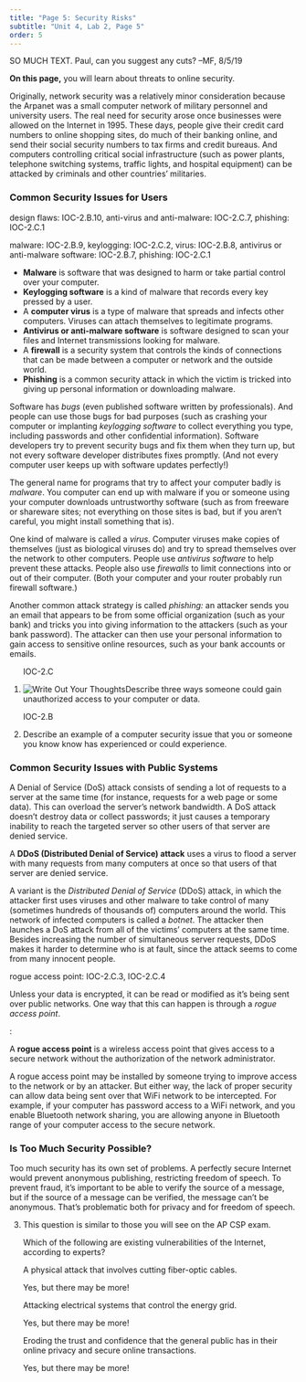 ```yaml
---
title: "Page 5: Security Risks"
subtitle: "Unit 4, Lab 2, Page 5"
order: 5
---
```


::: todo
SO MUCH TEXT. Paul, can you suggest any cuts? --MF, 8/5/19
:::

::: learn
**On this page,** you will learn about threats to online
security.
:::

Originally, network security was a relatively minor consideration
because the Arpanet was a small computer network of military personnel
and university users. The real need for security arose once businesses
were allowed on the Internet in 1995. These days, people give their
credit card numbers to online shopping sites, do much of their banking
online, and send their social security numbers to tax firms and credit
bureaus. And computers controlling critical social infrastructure (such
as power plants, telephone switching systems, traffic lights, and
hospital equipment) can be attacked by criminals and other countries'
militaries.

<h3>Common Security Issues for Users</h3>

::: ap-standard
design flaws: IOC-2.B.10, anti-virus and anti-malware: IOC-2.C.7,
phishing: IOC-2.C.1
:::

::: vocabBig
::: ap-standard
malware: IOC-2.B.9, keylogging: IOC-2.C.2, virus: IOC-2.B.8, antivirus
or anti-malware software: IOC-2.B.7, phishing: IOC-2.C.1
:::

<ul>

<li>**Malware** is software that was designed to harm or
take partial control over your computer.</li>

<li>**Keylogging software** is a kind of malware that
records every key pressed by a user.</li>

<li>A **computer virus** is a type of malware that spreads
and infects other computers. Viruses can attach themselves to legitimate
programs.</li>

<li>**Antivirus or anti-malware software** is software
designed to scan your files and Internet transmissions looking for
malware.</li>

<li>A **firewall** is a security system that controls the
kinds of connections that can be made between a computer or network and
the outside world.</li>

<li>**Phishing** is a common security attack in which the
victim is tricked into giving up personal information or downloading
malware.</li>

</ul>
:::

Software has <em>bugs</em> (even published software written by
professionals). And people can use those bugs for bad purposes (such as
crashing your computer or implanting <em>keylogging software</em> to
collect everything you type, including passwords and other confidential
information). Software developers try to prevent security bugs and fix
them when they turn up, but not every software developer distributes
fixes promptly. (And not every computer user keeps up with software
updates perfectly!)

The general name for programs that try to affect your computer badly
is <em>malware</em>. You computer can end up with malware if you or
someone using your computer downloads untrustworthy software (such as
from freeware or shareware sites; not everything on those sites is bad,
but if you aren't careful, you might install something that is).

One kind of malware is called a <em>virus</em>. Computer viruses make
copies of themselves (just as biological viruses do) and try to spread
themselves over the network to other computers. People use <em>antivirus
software</em> to help prevent these attacks. People also use
<em>firewalls</em> to limit connections into or out of their computer.
(Both your computer and your router probably run firewall software.)

Another common attack strategy is called <em>phishing:</em> an
attacker sends you an email that appears to be from some official
organization (such as your bank) and tricks you into giving information
to the attackers (such as your bank password). The attacker can then use
your personal information to gain access to sensitive online resources,
such as your bank accounts or emails.

::: forYouToDo
<ol>

::: ap-standard
IOC-2.C
:::

<li><img src="/img/icons/write-out-thoughts.png" title="Write Out Your Thoughts" alt="Write Out Your Thoughts" class="inline"/>Describe
three ways someone could gain unauthorized access to your computer or
data.</li>

::: ap-standard
IOC-2.B
:::

<li>Describe an example of a computer security issue that you or someone
you know know has experienced or could experience.</li>

</ol>
:::

<h3>Common Security Issues with Public Systems</h3>

A Denial of Service (DoS) attack consists of sending a lot of
requests to a server at the same time (for instance, requests for a web
page or some data). This can overload the server's network bandwidth. A
DoS attack doesn't destroy data or collect passwords; it just causes a
temporary inability to reach the targeted server so other users of that
server are denied service.

::: vocabBig
A **DDoS (Distributed Denial of Service) attack** uses a
virus to flood a server with many requests from many computers at once
so that users of that server are denied service.
:::

A variant is the <em>Distributed Denial of Service</em> (DDoS)
attack, in which the attacker first uses viruses and other malware to
take control of many (sometimes hundreds of thousands of) computers
around the world. This network of infected computers is called a
<em>botnet</em>. The attacker then launches a DoS attack from all of the
victims' computers at the same time. Besides increasing the number of
simultaneous server requests, DDoS makes it harder to determine who is
at fault, since the attack seems to come from many innocent people.

::: ap-standard
rogue access point: IOC-2.C.3, IOC-2.C.4
:::

Unless your data is encrypted, it can be read or modified as it's
being sent over public networks. One way that this can happen is through
a <em>rogue access point</em>.

::: vocabFullWidth
:

A **rogue access point** is a wireless access point that
gives access to a secure network without the authorization of the
network administrator.
:::

A rogue access point may be installed by someone trying to improve
access to the network or by an attacker. But either way, the lack of
proper security can allow data being sent over that WiFi network to be
intercepted. For example, if your computer has password access to a WiFi
network, and you enable Bluetooth network sharing, you are allowing
anyone in Bluetooth range of your computer access to the secure
network.

<h3>Is Too Much Security Possible?</h3>

Too much security has its own set of problems. A perfectly secure
Internet would prevent anonymous publishing, restricting freedom of
speech. To prevent fraud, it's important to be able to verify the source
of a message, but if the source of a message can be verified, the
message can't be anonymous. That's problematic both for privacy and for
freedom of speech.

::: forYouToDo
<ol start="3">

<li>

This question is similar to those you will see on the AP CSP exam.
<!--I added this question from the edX version: https://courses.edx.org/courses/BerkeleyX/BJC.3x/1T2016/courseware/617886fc39ea449887a2c3b11f8283f3/6564744921ab4839bec2ae0c01e174ae/ --MF 12/17/16 -->
<!-- Question 1 -->

::: {.assessment-data type="multiplechoice" identifier="Which of the following are existing vulnerabilities of the Internet, according to experts?" hasinlinefeedback="true" maxchoices="3" responseidentifier="ri1" shuffle="false"}
::: prompt
Which of the following are existing vulnerabilities of the Internet,
according to experts?
:::

::: {.choice identifier="c1"}
::: text
A physical attack that involves cutting fiber-optic cables.
:::

::: feedback
Yes, but there may be more!
:::
:::

::: {.choice identifier="c2"}
::: text
Attacking electrical systems that control the energy grid.
:::

::: feedback
Yes, but there may be more!
:::
:::

::: {.choice identifier="c3"}
::: text
Eroding the trust and confidence that the general public has in their
online privacy and secure online transactions.
:::

::: feedback
Yes, but there may be more!
:::
:::

::: {.responseDeclaration identifier="ri1"}
::: {.correctResponse identifier="c1"}
:::

::: {.correctResponse identifier="c2"}
:::

::: {.correctResponse identifier="c3"}
:::
:::
:::

</li>

</ol>
:::
